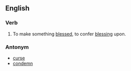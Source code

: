 ==English==

===Verb===
#To make something [[blessed]], to confer [[blessing]] upon.

===Antonym===
*[[curse]]
*[[condemn]]